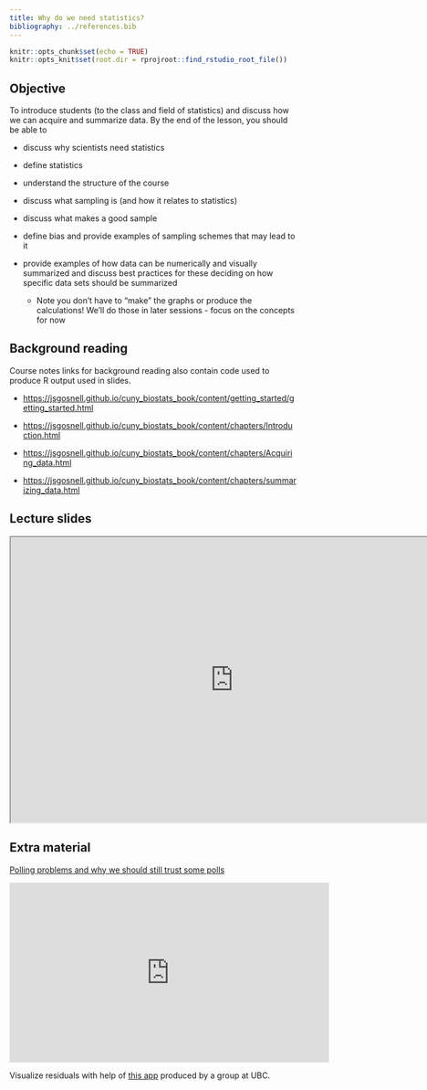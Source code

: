 ```yaml
---
title: Why do we need statistics?
bibliography: ../references.bib
---
```


<!-- COMMENT NOT SHOW IN ANY OUTPUT: Code chunk below sets overall defaults for .qmd file; these inlcude showing output by default and looking for files relative to .Rpoj file, not .qmd file, which makes putting filesin different folders easier  -->

```r
knitr::opts_chunk$set(echo = TRUE)
knitr::opts_knit$set(root.dir = rprojroot::find_rstudio_root_file())
```

## Objective

To introduce students (to the class and field of statistics) and discuss
how we can acquire and summarize data. By the end of the lesson, you
should be able to

-   discuss why scientists need statistics

-   define statistics

-   understand the structure of the course

-   discuss what sampling is (and how it relates to statistics)

-   discuss what makes a good sample

-   define bias and provide examples of sampling schemes that may lead
    to it

-   provide examples of how data can be numerically and visually
    summarized and discuss best practices for these deciding on how
    specific data sets should be summarized

    -   Note you don't have to "make" the graphs or produce the
        calculations! We'll do those in later sessions - focus on the
        concepts for now

## Background reading

Course notes links for background reading also contain code used to
produce R output used in slides.

-   [https://jsgosnell.github.io/cuny_biostats_book/content/getting_started/getting_started.html](https://jsgosnell.github.io/cuny_biostats_book/content/getting_started/getting_started.html){target="_blank"}

-   [https://jsgosnell.github.io/cuny_biostats_book/content/chapters/Introduction.html](https://jsgosnell.github.io/cuny_biostats_book/content/chapters/Introduction.html){target="_blank"}

-   [https://jsgosnell.github.io/cuny_biostats_book/content/chapters/Acquiring_data.html](https://jsgosnell.github.io/cuny_biostats_book/content/chapters/Acquiring_data.html){target="_blank"}

-   [https://jsgosnell.github.io/cuny_biostats_book/content/chapters/summarizing_data.html](https://jsgosnell.github.io/cuny_biostats_book/content/chapters/summarizing_data.html){target="_blank"}

## Lecture slides

```{=html}
<iframe width="780" height="500" src="https://docs.google.com/presentation/d/1qL_LeQI_gN3AZg9i2sno7z_Ot08pjsfSYYz8UDjQt4Y/edit?usp=sharing"></iframe>
```
## Extra material

[Polling problems and why we should still trust some
polls](https://www.vanderbilt.edu/unity/2021/01/11/polling-problems-and-why-we-should-still-trust-some-polls/){target="_blank"}

```{=html}
<iframe width="560" height="315" src="https://www.youtube.com/embed/sSD84bIkWDw?si=TaA8eVSGUYbegbpp" title="YouTube video player" frameborder="0" allow="accelerometer; autoplay; clipboard-write; encrypted-media; gyroscope; picture-in-picture; web-share" allowfullscreen></iframe>
```
Visualize residuals with help of [this
app](https://shiney.zoology.ubc.ca/whitlock/Residuals/){target="_blank"}
produced by a group at UBC.
